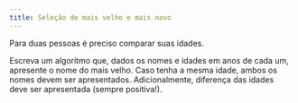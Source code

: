 ```yaml
---
title: Seleção de mais velho e mais novo
---
```

::: {#exr-0063}
Para duas pessoas é preciso comparar suas idades.

Escreva um algoritmo que, dados os nomes e idades em anos de cada um, apresente o nome do mais velho. Caso tenha a mesma idade, ambos os nomes devem ser apresentados. Adicionalmente, diferença das idades deve ser apresentada (sempre positiva!).
:::